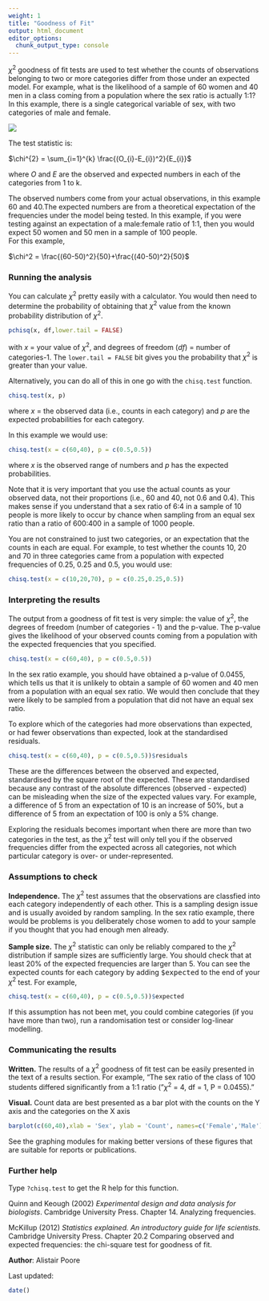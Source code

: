 ```yaml
---
weight: 1
title: "Goodness of Fit"
output: html_document
editor_options: 
  chunk_output_type: console
---
```

$\chi^2$ goodness of fit tests are used to test whether the counts of observations belonging to two or more categories differ from those under an expected model. For example, what is the likelihood of a sample of 60 women and 40 men in a class coming from a population where the sex ratio is actually 1:1? In this example, there is a single categorical variable of sex, with two categories of male and female.
 

![](Goodness_of_fit_test_image.jpg)  

 
The test statistic is: 

$\chi^{2} = \sum_{i=1}^{k} \frac{(O_{i}-E_{i})^2}{E_{i}}$


 
where *O* and *E* are the observed and expected numbers in each of the categories from 1 to k.

The observed numbers come from your actual observations, in this example 60 and 40.The expected numbers are from a theoretical expectation of the frequencies under the model being tested. In this example, if you were testing against an expectation of a male:female ratio of 1:1, then you would expect 50 women and 50 men in a sample of 100 people.    
For this example, 

$\chi^2 = \frac{(60-50)^2}{50}+\frac{(40-50)^2}{50}$
  

### Running the analysis
 
You can calculate $\chi^2$ pretty easily with a calculator. You would then need to determine the probability of obtaining that $\chi^2$ value from the known probability distribution of $\chi^2$.

```r
pchisq(x, df,lower.tail = FALSE)
```

with *x* = your value of $\chi^2$, and degrees of freedom (*df*) = number of categories-1. The `lower.tail = FALSE` bit gives you the probability that $\chi^2$ is greater than your value.

Alternatively, you can do all of this in one go with the `chisq.test` function. 

```r
chisq.test(x, p) 
```
    
where *x* = the observed data (i.e., counts in each category) and *p* are the expected probabilities for each category.

In this example we would use:

```r
chisq.test(x = c(60,40), p = c(0.5,0.5))
```

where *x* is the observed range of numbers and *p* has the expected probabilities.

Note that it is very important that you use the actual counts as your observed data, not their proportions (i.e., 60 and 40, not 0.6 and 0.4). This makes sense if you understand that a sex ratio of 6:4 in a sample of 10 people is more likely to occur by chance when sampling from an equal sex ratio than a ratio of 600:400 in a sample of 1000 people.  

You are not constrained to just two categories, or an expectation that the counts in each are equal. For example, to test whether the counts 10, 20 and 70 in three categories came from a population with expected frequencies of 0.25, 0.25 and 0.5, you would use:

```r
chisq.test(x = c(10,20,70), p = c(0.25,0.25,0.5))
```
  

### Interpreting the results
 
The output from a goodness of fit test is very simple: the value of $\chi^2$, the degrees of freedom (number of categories - 1) and the p-value. The p-value gives the likelihood of your observed counts coming from a population with the expected frequencies that you specified.

```r
chisq.test(x = c(60,40), p = c(0.5,0.5))
```

In the sex ratio example, you should have obtained a p-value of 0.0455, which tells us that it is unlikely to obtain a sample of 60 women and 40 men from a population with an equal sex ratio. We would then conclude that they were likely to be sampled from a population that did not have an equal sex ratio.  

To explore which of the categories had more observations than expected, or had fewer observations than expected, look at the standardised residuals. 

```r
chisq.test(x = c(60,40), p = c(0.5,0.5))$residuals
```

These are the differences between the observed and expected, standardised by the square root of the expected. These are standardised because any contrast of the absolute differences (observed - expected) can be misleading when the size of the expected values vary. For example, a difference of 5 from an expectation of 10 is an increase of 50%, but a difference of 5 from an expectation of 100 is only a 5% change.  

Exploring the residuals becomes important when there are more than two categories in the test, as the $\chi^2$ test will only tell you if the observed frequencies differ from the expected across all categories, not which particular category is over- or under-represented.
  

### Assumptions to check
 
**Independence.** The $\chi^2$ test assumes that the observations are classfied into each category independently of each other. This is a sampling design issue and is usually avoided by random sampling. In the sex ratio example, there would be problems is you deliberately chose women to add to your sample if you thought that you had enough men already.  

**Sample size.** The $\chi^2$ statistic can only be reliably compared to the $\chi^2$ distribution if sample sizes are sufficiently large. You should check that at least 20% of the expected frequencies are larger than 5. You can see the expected counts for each category by adding <font face="monospace">$expected</font> to the end of your $\chi^2$ test. For example,


```r
chisq.test(x = c(60,40), p = c(0.5,0.5))$expected
```


If this assumption has not been met, you could combine categories (if you have more than two), run a randomisation test or consider log-linear modelling.
  

### Communicating the results
 
**Written.** The results of a $\chi^2$ goodness of fit test can be easily presented in the text of a results section. For example, "The sex ratio of the class of 100 students differed significantly from a 1:1 ratio ("$\chi^2$ = 4, df = 1, P = 0.0455)."  

**Visual.** Count data are best presented as a bar plot with the counts on the Y axis and the categories on the X axis 

```r
barplot(c(60,40),xlab = 'Sex', ylab = 'Count', names=c('Female','Male'))
```

See the graphing modules for making better versions of these figures that are suitable for reports or publications.
  

### Further help
 
Type `?chisq.test` to get the R help for this function. 

Quinn and Keough (2002) *Experimental design and data analysis for biologists*. Cambridge University Press. Chapter 14. Analyzing frequencies.

McKillup (2012) *Statistics explained. An introductory guide for life scientists.* Cambridge University Press. Chapter 20.2 Comparing observed and expected frequencies: the chi-square test for goodness of fit.
  

**Author**: Alistair Poore
 
Last updated:
```r
date()
```
